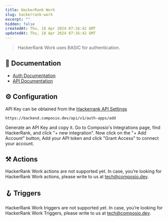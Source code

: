 ```yaml
---
title: HackerRank Work
slug: hackerrank-work
excerpt: ""
hidden: false
createdAt: Thu, 18 Apr 2024 07:16:42 GMT
updatedAt: Thu, 18 Apr 2024 07:16:42 GMT
--- 
```

> HackerRank Work uses BASIC for authentication.
## 📔 Documentation

- [Auth Documentation](https://www.hackerrank.com/work/apidocs#!/Introduction/options_intro_authentication)
- [API Documentation](https://www.hackerrank.com/work/apidocs#!/Introduction/options_intro_api)

## ⚙️ Configuration

<Tip>API Key can be obtained from the [Hackerrank API Settings](https://hackerrank.com/x/settings/api)</Tip>


```
https://backend.composio.dev/api/v1/auth-apps/add
```

Generate an API Key and copy it. Go to Composio's Integrations page, find HackerRank, and click "+ new integration". Now click on the "+ Add Account" button, Add your API token and click "Grant Access" to connect your account.


## ⚒️ Actions

HackerRank Work actions are not supported yet. In case, you’re looking for HackerRank Work actions, please write to us at tech@composio.dev.

## 🪝 Triggers

HackerRank Work triggers are not supported yet. In case, you’re looking for HackerRank Work Triggers, please write to us at tech@composio.dev.
